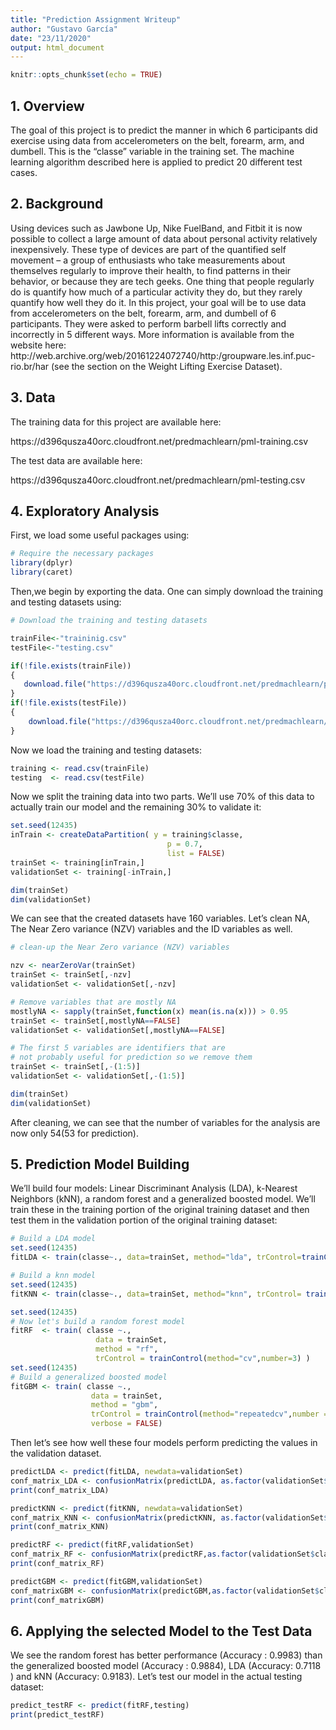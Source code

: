 ```yaml
---
title: "Prediction Assignment Writeup"
author: "Gustavo García"
date: "23/11/2020"
output: html_document
---
```


```r
knitr::opts_chunk$set(echo = TRUE)
```

## 1. Overview

The goal of this project is to predict the manner in which 6 participants did exercise using data from accelerometers on the belt, forearm, arm, and dumbell. This is the "classe" variable in the training set. The machine learning algorithm described here is applied to predict 20 different test cases.

## 2. Background

Using devices such as Jawbone Up, Nike FuelBand, and Fitbit it is now possible to collect a large amount of data about personal activity relatively inexpensively. These type of devices are part of the quantified self movement – a group of enthusiasts who take measurements about themselves regularly to improve their health, to find patterns in their behavior, or because they are tech geeks. One thing that people regularly do is quantify how much of a particular activity they do, but they rarely quantify how well they do it. In this project, your goal will be to use data from accelerometers on the belt, forearm, arm, and dumbell of 6 participants. They were asked to perform barbell lifts correctly and incorrectly in 5 different ways. More information is available from the website here: http://web.archive.org/web/20161224072740/http:/groupware.les.inf.puc-rio.br/har (see the section on the Weight Lifting Exercise Dataset).

## 3. Data

The training data for this project are available here:

https://d396qusza40orc.cloudfront.net/predmachlearn/pml-training.csv

The test data are available here:

https://d396qusza40orc.cloudfront.net/predmachlearn/pml-testing.csv

## 4. Exploratory Analysis

First, we load some useful packages using:

```r
# Require the necessary packages
library(dplyr)
library(caret)
```

Then,we begin by exporting the data. One can simply download the training and testing datasets using:

```r
# Download the training and testing datasets

trainFile<-"traininig.csv"
testFile<-"testing.csv"

if(!file.exists(trainFile))
{
   download.file("https://d396qusza40orc.cloudfront.net/predmachlearn/pml-training.csv",trainFile,method = "curl")
}
if(!file.exists(testFile))
{
    download.file("https://d396qusza40orc.cloudfront.net/predmachlearn/pml-testing.csv",testFile,method = "curl")
}
```

Now we load the training and testing datasets:

```r
training <- read.csv(trainFile)
testing  <- read.csv(testFile)
```

Now we split the training data into two parts. We'll use 70% of this data to actually train our model and the remaining 30% to validate it:

```r
set.seed(12435)
inTrain <- createDataPartition( y = training$classe,
                                   p = 0.7,
                                   list = FALSE)
trainSet <- training[inTrain,]
validationSet <- training[-inTrain,]
```

```r
dim(trainSet)
dim(validationSet)
```

We can see that the created datasets have 160 variables. Let’s clean NA, The Near Zero variance (NZV) variables and the ID variables as well.

```r
# clean-up the Near Zero variance (NZV) variables

nzv <- nearZeroVar(trainSet)
trainSet <- trainSet[,-nzv]
validationSet <- validationSet[,-nzv]

# Remove variables that are mostly NA
mostlyNA <- sapply(trainSet,function(x) mean(is.na(x))) > 0.95
trainSet <- trainSet[,mostlyNA==FALSE]
validationSet <- validationSet[,mostlyNA==FALSE]

# The first 5 variables are identifiers that are
# not probably useful for prediction so we remove them
trainSet <- trainSet[,-(1:5)]
validationSet <- validationSet[,-(1:5)]
```

```r
dim(trainSet)
dim(validationSet)
```

After cleaning, we can see that the number of variables for the analysis are now only 54(53 for prediction).

## 5. Prediction Model Building

We'll build four models: Linear Discriminant Analysis (LDA),  k-Nearest Neighbors (kNN), a random forest and a generalized boosted model. We'll train these in the training portion of the original training dataset and then test them in the validation portion of the original training dataset:

```r
# Build a LDA model
set.seed(12435)
fitLDA <- train(classe~., data=trainSet, method="lda", trControl=trainControl(method="cv", number=10), metric="Accuracy")

# Build a knn model
set.seed(12435)
fitKNN <- train(classe~., data=trainSet, method="knn", trControl= trainControl(method="cv", number=10), metric= "Accuracy")

set.seed(12435)
# Now let's build a random forest model
fitRF  <- train( classe ~.,
                   data = trainSet,
                   method = "rf",
                   trControl = trainControl(method="cv",number=3) )
set.seed(12435)
# Build a generalized boosted model
fitGBM <- train( classe ~.,
                  data = trainSet,
                  method = "gbm",
                  trControl = trainControl(method="repeatedcv",number = 5,repeats = 1),
                  verbose = FALSE)

```

Then let's see how well these four models perform predicting the values in the validation dataset.

```r
predictLDA <- predict(fitLDA, newdata=validationSet)
conf_matrix_LDA <- confusionMatrix(predictLDA, as.factor(validationSet$classe))
print(conf_matrix_LDA)
```

```r
predictKNN <- predict(fitKNN, newdata=validationSet)
conf_matrix_KNN <- confusionMatrix(predictKNN, as.factor(validationSet$classe))
print(conf_matrix_KNN)
```

```r
predictRF <- predict(fitRF,validationSet)
conf_matrix_RF <- confusionMatrix(predictRF,as.factor(validationSet$classe))
print(conf_matrix_RF)
```

```r
predictGBM <- predict(fitGBM,validationSet)
conf_matrixGBM <- confusionMatrix(predictGBM,as.factor(validationSet$classe))
print(conf_matrixGBM)
```

## 6. Applying the selected Model to the Test Data

We see the random forest has better performance (Accuracy : 0.9983) than the generalized boosted model (Accuracy : 0.9884), LDA (Accuracy: 0.7118 ) and kNN (Accuracy: 0.9183). Let's test our model in the actual testing dataset:

```r
predict_testRF <- predict(fitRF,testing)
print(predict_testRF)
```
